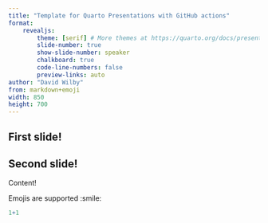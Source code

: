 ```yaml
---
title: "Template for Quarto Presentations with GitHub actions"
format:
    revealjs:
        theme: [serif] # More themes at https://quarto.org/docs/presentations/revealjs/themes.html
        slide-number: true
        show-slide-number: speaker
        chalkboard: true
        code-line-numbers: false
        preview-links: auto
author: "David Wilby"
from: markdown+emoji
width: 850
height: 700
---
```


## First slide! {background-image="assets/images/UL_slides_template.png"}

## Second slide! {background-image="assets/images/cat.jpeg"}

Content!

Emojis are supported :smile:

````r
1+1
````
